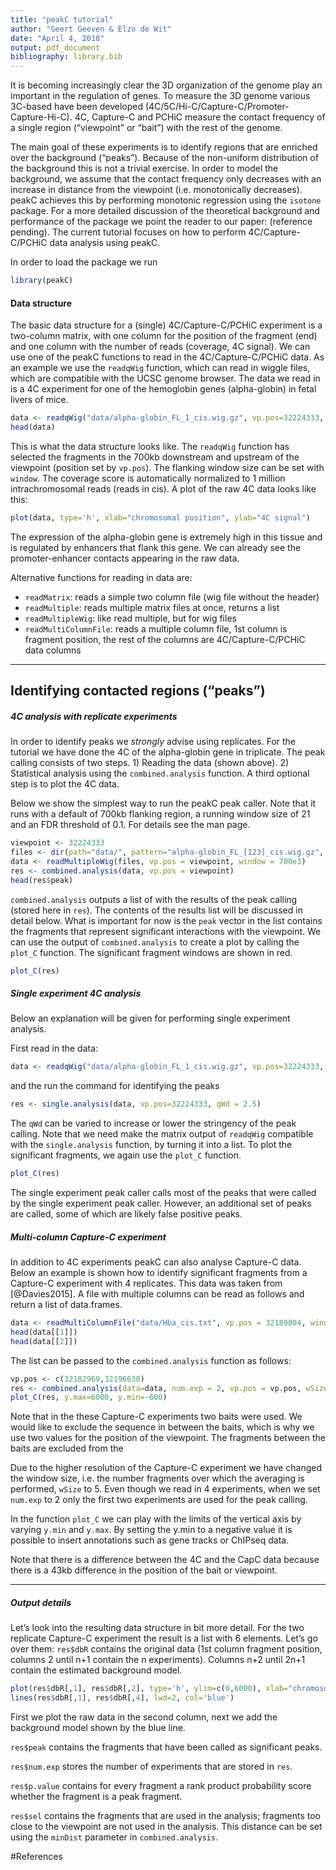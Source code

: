 ```yaml
---
title: "peakC tutorial"
author: "Geert Geeven & Elzo de Wit"
date: "April 4, 2018"
output: pdf_document
bibliography: library.bib
---
```


It is becoming increasingly clear the 3D organization of the genome play an important in the regulation of genes. To measure the 3D genome various 3C-based have been developed (4C/5C/Hi-C/Capture-C/Promoter-Capture-Hi-C). 4C, Capture-C and PCHiC measure the contact frequency of a single region ("viewpoint" or "bait") with the rest of the genome. 

The main goal of these experiments is to identify regions that are enriched over the background ("peaks"). Because of the non-uniform distribution of the background this is not a trivial exercise. In order to model the background, we assume that the contact frequency only decreases with an increase in distance from the viewpoint (i.e. monotonically decreases). peakC achieves this by performing monotonic regression using the `isotone` package. For a more detailed discussion of the theoretical background and performance of the package we point the reader to our paper: (reference pending). The current tutorial focuses on how to  perform 4C/Capture-C/PCHiC data analysis using peakC.

In order to load the package we run
```r
library(peakC)
```

#### Data structure

The basic data structure for a (single) 4C/Capture-C/PCHiC experiment is a two-column matrix, with one column for the position of the fragment (end) and one column with the number of reads (coverage, 4C signal). We can use one of the peakC functions to read in the 4C/Capture-C/PCHiC data. As an example we use the `readqWig` function, which can read in wiggle files, which are compatible with the UCSC genome browser. The data we read in is a 4C experiment for one of the hemoglobin genes (alpha-globin) in fetal livers of mice.

```r
data <- readqWig("data/alpha-globin_FL_1_cis.wig.gz", vp.pos=32224333, window=700e3)
head(data)
```

This is what the data structure looks like. The `readqWig` function has selected the fragments in the 700kb downstream and upstream of the viewpoint (position set by `vp.pos`). The flanking window size can be set with `window`.  The coverage score is automatically normalized to 1 million intrachromosomal reads (reads in cis). A plot of the raw 4C data looks like this:

```r
plot(data, type='h', xlab="chromosomal position", ylab="4C signal")
```

The expression of the alpha-globin gene is extremely high in this tissue and is regulated by enhancers that flank this gene. We can already see the promoter-enhancer contacts appearing in the raw data.

Alternative functions for reading in data are:

* `readMatrix`: reads a simple two column file (wig file without the header)
* `readMultiple`: reads multiple matrix files at once, returns a list
* `readMultipleWig`: like read multiple, but for wig files
* `readMultiColumnFile`: reads a multiple column file, 1st column is fragment position, the rest of the columns are 4C/Capture-C/PCHiC data columns

---------------

## Identifying contacted regions ("peaks")

##### 4C analysis with replicate experiments
In order to identify peaks we *strongly* advise using replicates. For the tutorial we have done the 4C of the alpha-globin gene in triplicate. The peak calling consists of two steps. 1) Reading the data (shown above). 2) Statistical analysis using the `combined.analysis` function. A third optional step is to plot the 4C data.

Below we show the simplest way to run the peakC peak caller.  Note that it runs with a default of 700kb flanking region, a running window size of 21 and an FDR threshold of 0.1. For details see the man page.

```r
viewpoint <- 32224333
files <- dir(path="data/", pattern="alpha-globin_FL_[123]_cis.wig.gz", full=T)
data <- readMultipleWig(files, vp.pos = viewpoint, window = 700e3)
res <- combined.analysis(data, vp.pos = viewpoint)
head(res$peak)
```

`combined.analysis` outputs a list of with the results of the peak calling (stored here in `res`). The contents of the results list will be discussed in detail below. What is important for now is the `peak` vector in the list contains the fragments that represent significant interactions with the viewpoint. We can use the output of `combined.analysis` to create a plot by calling the `plot_C` function. The significant fragment windows are shown in red. 
```r
plot_C(res)
```

##### Single experiment 4C analysis
Below an explanation will be given for performing single experiment analysis.

First read in the data:

```r
data <- readqWig("data/alpha-globin_FL_1_cis.wig.gz", vp.pos=32224333, window=700e3)
```

and the run the command for identifying the peaks

```r
res <- single.analysis(data, vp.pos=32224333, qWd = 2.5)
```

The `qWd` can be varied to increase or lower the stringency of the peak calling. Note that we need make the matrix output of `readqWig` compatible with the `single.analysis` function, by turning it into a list. To plot the significant fragments, we again use the `plot_C` function.

```r
plot_C(res)
```

The single experiment peak caller calls most of the peaks that were called by the single experiment peak caller. However, an additional set of peaks are called, some of which are likely false positive peaks.

##### Multi-column Capture-C experiment
In addition to 4C experiments peakC can also analyse Capture-C data. Below an example is shown how to identify significant fragments from a Capture-C experiment with 4 replicates. This data was taken from [@Davies2015]. A file with multiple columns can be read as follows and return a list of data.frames.

```r
data <- readMultiColumnFile("data/Hba_cis.txt", vp.pos = 32189804, window=300e3)
head(data[[1]])
head(data[[2]])
````

The list can be passed to the `combined.analysis` function as follows:

```r
vp.pos <- c(32182969,32196638)
res <- combined.analysis(data=data, num.exp = 2, vp.pos = vp.pos, wSize = 5)
plot_C(res, y.max=6000, y.min=-600)
```

Note that in the these Capture-C experiments two baits were used. We would like to exclude the sequence in between the baits, which is why we use two values for the position of the viewpoint. The fragments between the baits are excluded from the 

Due to the higher resolution of the Capture-C experiment we have changed the window size, i.e. the number fragments over which the averaging is performed, `wSize` to 5. Even though we read in 4 experiments, when we set `num.exp` to 2 only the first two experiments are used for the peak calling.

In the function `plot_C` we can play with the limits of the vertical axis by varying `y.min` and `y.max`. By setting the y.min to a negative value it is possible to insert annotations such as gene tracks or ChIPseq data. 

Note that there is a difference between the 4C and the CapC data because there is a 43kb difference in the position of the bait or viewpoint.

----------------------------

##### Output details

Let's look into the resulting data structure in bit more detail. For the two replicate Capture-C experiment the result is a list with 6 elements. Let's go over them:
`res$dbR` contains the original data (1st column fragment position, columns 2 until n+1 contain the n experiments). Columns n+2 until 2n+1 contain the estimated background model.
```r
plot(res$dbR[,1], res$dbR[,2], type='h', ylim=c(0,6000), xlab="chromosomal position", ylab="4C signal")
lines(res$dbR[,1], res$dbR[,4], lwd=2, col='blue')
```

First we plot the raw data in the second column, next we add the background model shown by the blue line.

`res$peak` contains the fragments that have been called as significant peaks.

`res$num.exp` stores the number of experiments that are stored in `res`.

`res$p.value` contains for every fragment a rank product probability score whether the fragment is a peak fragment.

`res$sel` contains the fragments that are used in the analysis; fragments too close to the viewpoint are not used in the analysis. This distance can be set using the `minDist` parameter in `combined.analysis`.

#References
